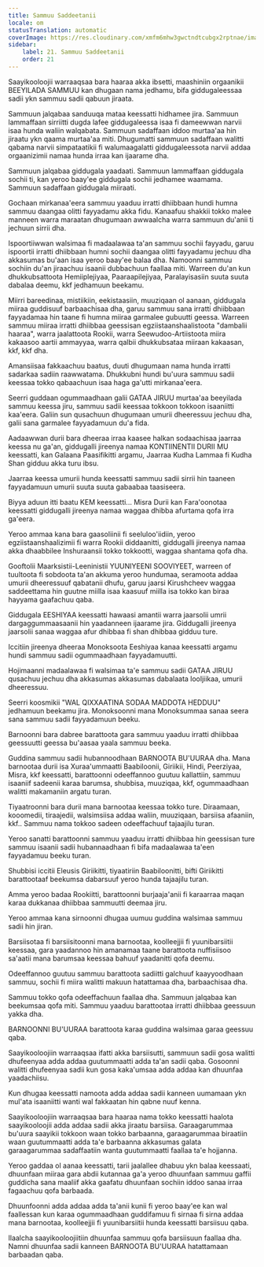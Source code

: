 ```yaml
---
title: Sammuu Saddeetanii
locale: om
statusTranslation: automatic
coverImage: https://res.cloudinary.com/xmfm6mhw3gwctndtcubgx2rptnae/image/upload/v1740337243/small_cover_educacion_fundamental_a051170f1c.webp
sidebar:
    label: 21. Sammuu Saddeetanii
    order: 21
---
```

Saayikooloojii warraaqsaa bara haaraa akka ibsetti, maashiniin orgaanikii BEEYILADA SAMMUU kan dhugaan nama jedhamu, bifa giddugaleessaa sadii ykn sammuu sadii qabuun jiraata.

Sammuun jalqabaa sanduuqa mataa keessatti hidhamee jira. Sammuun lammaffaan sirriitti dugda lafee giddugaleessa isaa fi dameewwan narvii isaa hunda waliin walqabata. Sammuun sadaffaan iddoo murtaa'aa hin jiraatu ykn qaama murtaa'aa miti. Dhugumatti sammuun sadaffaan walitti qabama narvii simpataatikii fi walumaagalatti giddugaleessota narvii addaa orgaanizimii namaa hunda irraa kan ijaarame dha.

Sammuun jalqabaa giddugala yaadaati. Sammuun lammaffaan giddugala sochii ti, kan yeroo baay'ee giddugala sochii jedhamee waamama. Sammuun sadaffaan giddugala miiraati.

Gochaan mirkanaa'eera sammuu yaaduu irratti dhiibbaan hundi humna sammuu daangaa olitti fayyadamu akka fidu. Kanaafuu shakkii tokko malee manneen warra maraatan dhugumaan awwaalcha warra sammuun du'anii ti jechuun sirrii dha.

Ispoortiiwwan walsimaa fi madaalawaa ta'an sammuu sochii fayyadu, garuu ispoortii irratti dhiibbaan humni sochii daangaa olitti fayyadamu jechuu dha akkasumas bu'aan isaa yeroo baay'ee balaa dha. Namoonni sammuu sochiin du'an jiraachuu isaanii dubbachuun faallaa miti. Warreen du'an kun dhukkubsattoota Hemiiplejiyaa, Paaraapilejiyaa, Paralayisasiin suuta suuta dabalaa deemu, kkf jedhamuun beekamu.

Miirri bareedinaa, mistiikiin, eekistaasiin, muuziqaan ol aanaan, giddugala miiraa guddisuuf barbaachisaa dha, garuu sammuu sana irratti dhiibbaan fayyadamaa hin taane fi humna miiraa garmalee gubuutti geessa. Warreen sammuu miiraa irratti dhiibbaa geessisan egziistaanshaalistoota "dambalii haaraa", warra jaalattoota Rookii, warra Seewudoo-Artiistoota miira kakaasoo aartii ammayyaa, warra qalbii dhukkubsataa miiraan kakaasan, kkf, kkf dha.

Amansiisaa fakkaachuu baatus, duuti dhugumaan nama hunda irratti sadarkaa sadiin raawwatama. Dhukkubni hundi bu'uura sammuu sadii keessaa tokko qabaachuun isaa haga ga'utti mirkanaa'eera.

Seerri guddaan ogummaadhaan galii GATAA JIRUU murtaa'aa beeyilada sammuu keessa jiru, sammuu sadii keessaa tokkoon tokkoon isaaniitti kaa'eera. Galiin sun qusachuun dhugumaan umurii dheeressuu jechuu dha, galii sana garmalee fayyadamuun du'a fida.

Aadaawwan durii bara dheeraa irraa kaasee halkan sodaachisaa jaarraa keessa nu ga'an, giddugalli jireenya namaa KONTIINENTII DURII MU keessatti, kan Galaana Paasifikitti argamu, Jaarraa Kudha Lammaa fi Kudha Shan gidduu akka turu ibsu.

Jaarraa keessa umurii hunda keessatti sammuu sadii sirrii hin taaneen fayyadamuun umurii suuta suuta gabaabaa taasiseera.

Biyya aduun itti baatu KEM keessatti... Misra Durii kan Fara'oonotaa keessatti giddugalli jireenya namaa waggaa dhibba afurtama qofa irra ga'eera.

Yeroo ammaa kana bara gaasoliinii fi seeluloo'iidiin, yeroo egziistaanshaalizimii fi warra Rookii diddaanitti, giddugalli jireenya namaa akka dhaabbilee Inshuraansii tokko tokkootti, waggaa shantama qofa dha.

Gooftolii Maarksistii-Leeninistii YUUNIYEENI SOOVIYEET, warreen of tuultoota fi sobdoota ta'an akkuma yeroo hundumaa, seramoota addaa umurii dheeressuuf qabatanii dhufu, garuu jaarsi Kirushcheev waggaa saddeettama hin guutne miilla isaa kaasuuf miilla isa tokko kan biraa hayyama gaafachuu qaba.

Giddugala EESHIYAA keessatti hawaasi amantii warra jaarsolii umrii dargaggummaasaanii hin yaadanneen ijaarame jira. Giddugalli jireenya jaarsolii sanaa waggaa afur dhibbaa fi shan dhibbaa gidduu ture.

Iccitiin jireenya dheeraa Monoksoota Eeshiyaa kanaa keessatti argamu hundi sammuu sadii ogummaadhaan fayyadamuutti.

Hojimaanni madaalawaa fi walsimaa ta'e sammuu sadii GATAA JIRUU qusachuu jechuu dha akkasumas akkasumas dabalaata looljiikaa, umurii dheeressuu.

Seerri koosmikii "WAL QIXXAATINA SODAA MADDOTA HEDDUU" jedhamuun beekamu jira. Monoksoonni mana Monoksummaa sanaa seera sana sammuu sadii fayyadamuun beeku.

Barnoonni bara dabree barattoota gara sammuu yaaduu irratti dhiibbaa geessuutti geessa bu'aasaa yaala sammuu beeka.

Guddina sammuu sadii hubannoodhaan BARNOOTA BU'UURAA dha. Mana barnootaa durii isa Xuraa'ummaatti Baabiloonii, Giriikii, Hindi, Peerziyaa, Misra, kkf keessatti, barattoonni odeeffannoo guutuu kallattiin, sammuu isaaniif sadeenii karaa barumsa, shubbisa, muuziqaa, kkf, ogummaadhaan walitti makamaniin argatu turan.

Tiyaatroonni bara durii mana barnootaa keessaa tokko ture. Diraamaan, kooomedii, tiraajedii, walsimsiisa addaa waliin, muuziqaan, barsiisa afaaniin, kkf.. Sammuu nama tokkoo sadeen odeeffachuuf tajaajilu turan.

Yeroo sanatti barattoonni sammuu yaaduu irratti dhiibbaa hin geessisan ture sammuu isaanii sadii hubannaadhaan fi bifa madaalawaa ta'een fayyadamuu beeku turan.

Shubbisi iccitii Eleusis Giriikitti, tiyaatiriin Baabiloonitti, bifti Giriikitti barattootaaf beekumsa dabarsuuf yeroo hunda tajaajilu turan.

Amma yeroo badaa Rookiitti, barattoonni burjaaja'anii fi karaarraa maqan karaa dukkanaa dhiibbaa sammuutti deemaa jiru.

Yeroo ammaa kana sirnoonni dhugaa uumuu guddina walsimaa sammuu sadii hin jiran.

Barsiisotaa fi barsiisitoonni mana barnootaa, koolleejjii fi yuunibarsiitii keessaa, gara yaadannoo hin amanamaa taane barattoota nuffisiisoo sa'aatii mana barumsaa keessaa bahuuf yaadanitti qofa deemu.

Odeeffannoo guutuu sammuu barattoota sadiitti galchuuf kaayyoodhaan sammuu, sochii fi miira walitti makuun hatattamaa dha, barbaachisaa dha.

Sammuu tokko qofa odeeffachuun faallaa dha. Sammuun jalqabaa kan beekumsaa qofa miti. Sammuu yaaduu barattootaa irratti dhiibbaa geessuun yakka dha.

BARNOONNI BU'UURAA barattoota karaa guddina walsimaa garaa geessuu qaba.

Saayikooloojiin warraaqsaa ifatti akka barsiisutti, sammuun sadii gosa walitti dhufeenyaa adda addaa guutummaatti adda ta'an sadii qaba. Gosoonni walitti dhufeenyaa sadii kun gosa kaka'umsaa adda addaa kan dhuunfaa yaadachiisu.

Kun dhugaa keessatti namoota adda addaa sadii kanneen uumamaan ykn mul'ata isaaniitti wanti wal fakkaatan hin qabne nuuf kenna.

Saayikooloojiin warraaqsaa bara haaraa nama tokko keessatti haalota saayikooloojii adda addaa sadii akka jiraatu barsiisa. Garaagarummaa bu'uura saayikii tokkoon waan tokko barbaanna, garaagarummaa biraatiin waan guutummaatti adda ta'e barbaanna akkasumas galata garaagarummaa sadaffaatiin wanta guutummaatti faallaa ta'e hojjanna.

Yeroo gaddaa ol aanaa keessatti, tarii jaalallee dhabuu ykn balaa keessaati, dhuunfaan miiraa gara abdii kutannaa ga'a yeroo dhuunfaan sammuu gaffii guddicha sana maaliif akka gaafatu dhuunfaan sochiin iddoo sanaa irraa fagaachuu qofa barbaada.

Dhuunfoonni adda addaa adda ta'anii kunii fi yeroo baay'ee kan wal faallessan kun karaa ogummaadhaan guddifamuu fi sirnaa fi sirna addaa mana barnootaa, koolleejjii fi yuunibarsiitii hunda keessatti barsiisuu qaba.

Ilaalcha saayikooloojiitiin dhuunfaa sammuu qofa barsiisuun faallaa dha. Namni dhuunfaa sadii kanneen BARNOOTA BU'UURAA hatattamaan barbaadan qaba.
